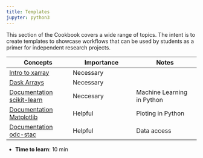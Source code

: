 ```yaml
---
title: Templates
jupyter: python3
---
```



This section of the Cookbook covers a wide range of topics. The intent is to
create templates to showcase workflows that can be used by students as a primer
for independent research projects.

| Concepts | Importance | Notes |
|---|---|---|
| [Intro to xarray](https://foundations.projectpythia.org/core/xarray/xarray-intro.html) | Necessary | |
| [Dask Arrays](https://foundations.projectpythia.org/core/xarray/dask-arrays-xarray.html)| Necessary| |
| [Documentation scikit-learn](https://scikit-learn.org/stable/)|Neccesary|Machine Learning in Python|
| [Documentation Matplotlib](https://matplotlib.org/stable/users/explain/quick_start.html)|Helpful|Ploting in Python|
| [Documentation odc-stac](https://odc-stac.readthedocs.io/en/latest/)|Helpful|Data access|

- **Time to learn**: 10 min
